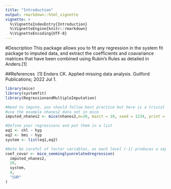 ```yaml
---
title: "Introduction"
output: rmarkdown::html_vignette
vignette: >
  %\VignetteIndexEntry{Introduction}
  %\VignetteEngine{knitr::rmarkdown}
  %\VignetteEncoding{UTF-8}
---
```

#Description
This package allows you to fit any regression in the system fit package to imputed data, and extract the coefficients and coavariance matrices that have been combined using Rubin's Rules as detailed in Anders.[1]

##References\ 
[1] Enders CK. Applied missing data analysis. Guilford Publications; 2022 Jul 1.


```r
library(mice)
library(systemfit)
library(RegressionandMultipleImputation)

#Need to impute, you should follow best practice but here is a trivial example
#use the example nhanes2 data set in mice
imputed_nhanes2 <- mice(nhanes2,m=20, maxit = 10, seed = 1234, print = F)

#Define your regressions and put them in a list
eq1 <- chl ~ hyp
eq2 <- bmi ~ hyp
system <- list(eq1,eq2)

#Note be careful of factor variables, as each level (-1) produces a separate coefficent
coef_covar <- mice_seeminglyunrelatedregression(
  imputed_nhanes2,
  20,
  system,
  4, 
  "SUR"
)
```
